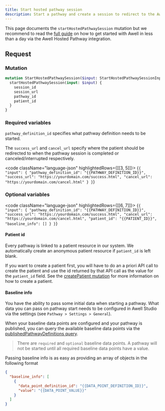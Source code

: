 ```yaml
---
title: Start hosted pathway session
description: Start a pathway and create a session to redirect to the Awell Hosted Pathway page
---
```


This page documents the `startHostedPathwaySession` mutation but we recommend to read the [full guide](/awell-orchestration/docs/use-cases/hosted-pathway) on how to get started with Awell in less than a day via the Awell Hosted Pathway integration.

## Request

### Mutation

```graphql
mutation StartHostedPathwaySession($input: StartHostedPathwaySessionInput!) {
  startHostedPathwaySession(input: $input) {
    session_id
    session_url
    pathway_id
    patient_id
  }
}
```

### Required variables

`pathway_definition_id` specifies what pathway definition needs to be started.

The `success_url` and `cancel_url` specify where the patient should be redirected to when the pathway session is completed or canceled/interrupted respectively.

<code className="language-json" highlightedRows={[[3, 5]]}>
  {`
{
  "input": {
    "pathway_definition_id": "{{PATHWAY_DEFINITION_ID}}",
    "success_url": "https://yourdomain.com/success.html",
    "cancel_url": "https://yourdomain.com/cancel.html"
  }
}
`}
</code>

### Optional variables

<code className="language-json" highlightedRows={[[6, 7]]}>
  {`
{
  "input": {
    "pathway_definition_id": "{{PATHWAY_DEFINITION_ID}}",
    "success_url": "https://yourdomain.com/success.html",
    "cancel_url": "https://yourdomain.com/cancel.html",
    "patient_id": "{{PATIENT_ID}}",
    "baseline_info": []
  }
}
`}
</code>
<br />

#### Patient id

Every pathway is linked to a patient resource in our system. We automatically create an anonymous patient resource if `patient_id` is left blank.

If you want to create a patient first, you will have to do an a priori API call to create the patient and use the id returned by that API call as the value for the `patient_id` field. See the [createPatient mutation](/awell-orchestration/api-reference/mutations/create-patient) for more information on how to create a patient.

#### Baseline info

You have the ability to pass some initial data when starting a pathway. What data you can pass on pathway start needs to be configured in Awell Studio via the settings (see `Pathway > Settings > General`).

When your baseline data points are configured and your pathway is published, you can query the available baseline data points via the [publishedPathwayDefinitions query](/awell-orchestration/api-reference/queries/get-published-pathways).

> There are `required` and `optional` baseline data points. A pathway will not be started until all required baseline data points have a value.

Passing baseline info is as easy as providing an array of objects in the following format

```json
{
  "baseline_info": [
    {
      "data_point_definition_id": "{{DATA_POINT_DEFINITION_ID}}",
      "value": "{{DATA_POINT_VALUE}}"
    }
  ]
}
```
